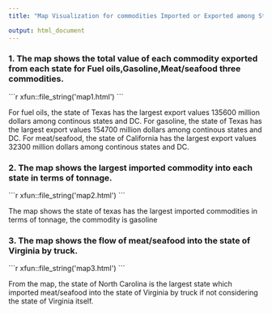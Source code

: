 ```yaml
---
title: "Map Visualization for commodities Imported or Exported among States in American "

output: html_document
---
```




### 1. The map shows the total value of each commodity exported from each state for Fuel oils,Gasoline,Meat/seafood three commodities.
````{=html}
```r
xfun::file_string('map1.html')
```
````

For fuel oils, the state of Texas has the largest export values 135600 million dollars among continous states and DC.
For gasoline, the state of Texas has the largest export values 154700 million dollars among continous states and DC.
For meat/seafood, the state of California has the largest export values 32300 million dollars among continous states and DC.


### 2. The map shows the largest imported commodity into each state in terms of tonnage.
````{=html}
```r
xfun::file_string('map2.html')
```
````
The map shows the state of texas has the largest imported commodities in terms of tonnage, the commodity is gasoline


### 3. The map shows the flow of meat/seafood into the state of Virginia by truck.
````{=html}
```r
xfun::file_string('map3.html')
```
````

From the map, the state of North Carolina is the largest state which imported meat/seafood into the state of Virginia by truck if not considering the state of Virginia itself.